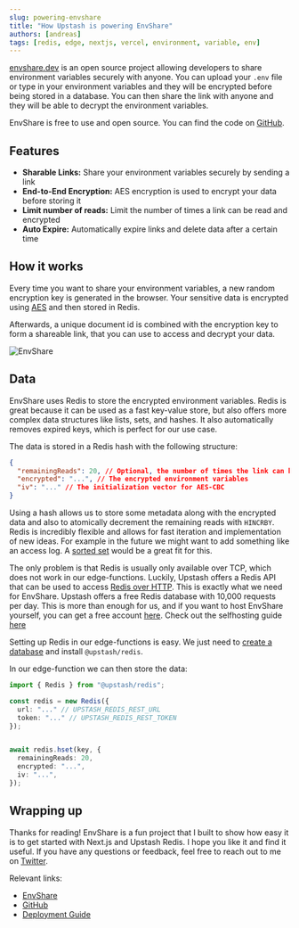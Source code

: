 ```yaml
---
slug: powering-envshare
title: "How Upstash is powering EnvShare"
authors: [andreas]
tags: [redis, edge, nextjs, vercel, environment, variable, env]
---
```


[envshare.dev](https://envshare.dev) is an open source project allowing developers to share environment variables securely with anyone.
You can upload your `.env` file or type in your environment variables and they will be encrypted before being stored in a database.
You can then share the link with anyone and they will be able to decrypt the environment variables.

EnvShare is free to use and open source. You can find the code on [GitHub](https://github.com/chronark/envshare).

## Features

- **Sharable Links:** Share your environment variables securely by sending a link
- **End-to-End Encryption:** AES encryption is used to encrypt your data before storing it
- **Limit number of reads:** Limit the number of times a link can be read and encrypted
- **Auto Expire:** Automatically expire links and delete data after a certain time

## How it works

Every time you want to share your environment variables, a new random encryption key is generated in the browser.
Your sensitive data is encrypted using [AES](https://en.wikipedia.org/wiki/Advanced_Encryption_Standard) and then stored in Redis.

Afterwards, a unique document id is combined with the encryption key to form a shareable link, that you can use to access and decrypt your data.

![EnvShare](/blog/envshare/arch.png)

## Data

EnvShare uses Redis to store the encrypted environment variables. Redis is great because it can be used as a fast key-value store, but also offers more complex data structures like lists, sets, and hashes.
It also automatically removes expired keys, which is perfect for our use case.

The data is stored in a Redis hash with the following structure:

```json
{
  "remainingReads": 20, // Optional, the number of times the link can be read
  "encrypted": "...", // The encrypted environment variables
  "iv": "..." // The initialization vector for AES-CBC
}
```

Using a hash allows us to store some metadata along with the encrypted data and also to atomically decrement the remaining reads with `HINCRBY`.
Redis is incredibly flexible and allows for fast iteration and implementation of new ideas. For example in the future we might want to add something like an access log. A [sorted set](https://redis.io/docs/data-types/sorted-sets/) would be a great fit for this.

The only problem is that Redis is usually only available over TCP, which does not work in our edge-functions. Luckily, Upstash offers a Redis API that can be used to access [Redis over HTTP](https://docs.upstash.com/redis/features/restapi). This is exactly what we need for EnvShare.
Upstash offers a free Redis database with 10,000 requests per day. This is more than enough for us, and if you want to host EnvShare yourself, you can get a free account [here](https://console.upstash.com).
Check out the selfhosting guide [here](https://envshare.dev/deploy)

Setting up Redis in our edge-functions is easy. We just need to [create a database](https://console.upstash.com/redis) and install `@upstash/redis`.

In our edge-function we can then store the data:

```ts title="/api/share.ts"
import { Redis } from "@upstash/redis";

const redis = new Redis({
  url: "..." // UPSTASH_REDIS_REST_URL
  token: "..." // UPSTASH_REDIS_REST_TOKEN
});


await redis.hset(key, {
  remainingReads: 20,
  encrypted: "...",
  iv: "...",
});
```

## Wrapping up

Thanks for reading! EnvShare is a fun project that I built to show how easy it is to get started with Next.js and Upstash Redis. I hope you like it and find it useful. If you have any questions or feedback, feel free to reach out to me on [Twitter](https://twitter.com/chronark_).

Relevant links:

- [EnvShare](https://envshare.dev)
- [GitHub](https://github.com/chronark/envshare)
- [Deployment Guide](https://envshare.dev/deploy)
